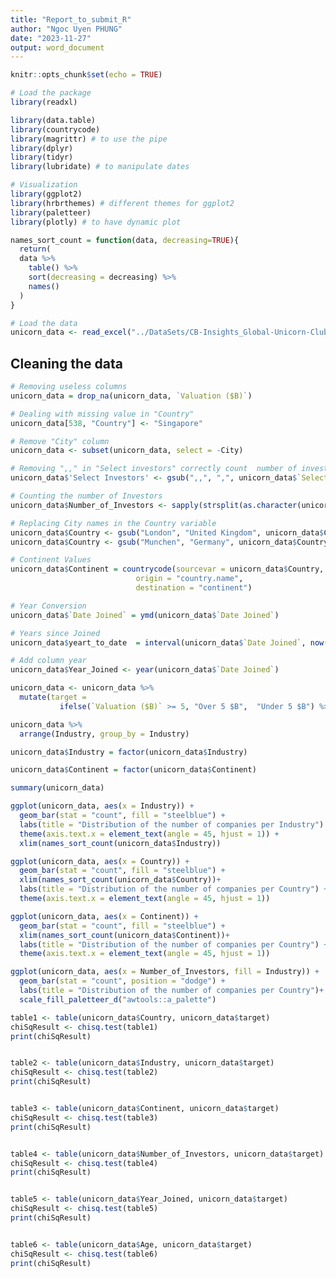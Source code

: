 ```yaml
---
title: "Report_to_submit_R"
author: "Ngoc Uyen PHUNG"
date: "2023-11-27"
output: word_document
---
```


```r
knitr::opts_chunk$set(echo = TRUE)
```

```r
# Load the package
library(readxl)

library(data.table)
library(countrycode)
library(magrittr) # to use the pipe
library(dplyr)
library(tidyr)
library(lubridate) # to manipulate dates

# Visualization
library(ggplot2)
library(hrbrthemes) # different themes for ggplot2 
library(paletteer)
library(plotly) # to have dynamic plot
```

```r
names_sort_count = function(data, decreasing=TRUE){
  return(
  data %>% 
    table() %>% 
    sort(decreasing = decreasing) %>% 
    names()
  )
}


```


```r
# Load the data
unicorn_data <- read_excel("../DataSets/CB-Insights_Global-Unicorn-Club_2023.xlsx")

```

## Cleaning the data

```r
# Removing useless columns
unicorn_data = drop_na(unicorn_data, `Valuation ($B)`)

# Dealing with missing value in "Country"
unicorn_data[538, "Country"] <- "Singapore"

# Remove "City" column
unicorn_data <- subset(unicorn_data, select = -City)

# Removing ",," in "Select investors" correctly count  number of investors
unicorn_data$'Select Investors' <- gsub(",,", ",", unicorn_data$`Select Investors`)

# Counting the number of Investors
unicorn_data$Number_of_Investors <- sapply(strsplit(as.character(unicorn_data$'Select Investors'), ","), length)

# Replacing City names in the Country variable
unicorn_data$Country <- gsub("London", "United Kingdom", unicorn_data$Country)
unicorn_data$Country <- gsub("Munchen", "Germany", unicorn_data$Country)

# Continent Values
unicorn_data$Continent = countrycode(sourcevar = unicorn_data$Country,
                            origin = "country.name",
                            destination = "continent")

# Year Conversion 
unicorn_data$`Date Joined` = ymd(unicorn_data$`Date Joined`)

# Years since Joined
unicorn_data$yeart_to_date  = interval(unicorn_data$`Date Joined`, now()) %/% years(1)

# Add column year
unicorn_data$Year_Joined <- year(unicorn_data$`Date Joined`)

unicorn_data <- unicorn_data %>%
  mutate(target = 
           ifelse(`Valuation ($B)` >= 5, "Over 5 $B",  "Under 5 $B") %>% as.factor())

unicorn_data %>% 
  arrange(Industry, group_by = Industry)

unicorn_data$Industry = factor(unicorn_data$Industry)

unicorn_data$Continent = factor(unicorn_data$Continent)

summary(unicorn_data)
```

```r

ggplot(unicorn_data, aes(x = Industry)) +
  geom_bar(stat = "count", fill = "steelblue") +
  labs(title = "Distribution of the number of companies per Industry") +
  theme(axis.text.x = element_text(angle = 45, hjust = 1)) +
  xlim(names_sort_count(unicorn_data$Industry))

```

```r
ggplot(unicorn_data, aes(x = Country)) +
  geom_bar(stat = "count", fill = "steelblue") +
  xlim(names_sort_count(unicorn_data$Country))+
  labs(title = "Distribution of the number of companies per Country") +
  theme(axis.text.x = element_text(angle = 45, hjust = 1))
```
```r
ggplot(unicorn_data, aes(x = Continent)) +
  geom_bar(stat = "count", fill = "steelblue") +
  xlim(names_sort_count(unicorn_data$Continent))+
  labs(title = "Distribution of the number of companies per Country") +
  theme(axis.text.x = element_text(angle = 45, hjust = 1))
```
```r
ggplot(unicorn_data, aes(x = Number_of_Investors, fill = Industry)) +
  geom_bar(stat = "count", position = "dodge") +
  labs(title = "Distribution of the number of companies per Country")+
  scale_fill_paletteer_d("awtools::a_palette")
```

```r
table1 <- table(unicorn_data$Country, unicorn_data$target)
chiSqResult <- chisq.test(table1)
print(chiSqResult)


table2 <- table(unicorn_data$Industry, unicorn_data$target)
chiSqResult <- chisq.test(table2)
print(chiSqResult)


table3 <- table(unicorn_data$Continent, unicorn_data$target)
chiSqResult <- chisq.test(table3)
print(chiSqResult)


table4 <- table(unicorn_data$Number_of_Investors, unicorn_data$target)
chiSqResult <- chisq.test(table4)
print(chiSqResult)


table5 <- table(unicorn_data$Year_Joined, unicorn_data$target)
chiSqResult <- chisq.test(table5)
print(chiSqResult)


table6 <- table(unicorn_data$Age, unicorn_data$target)
chiSqResult <- chisq.test(table6)
print(chiSqResult)

```